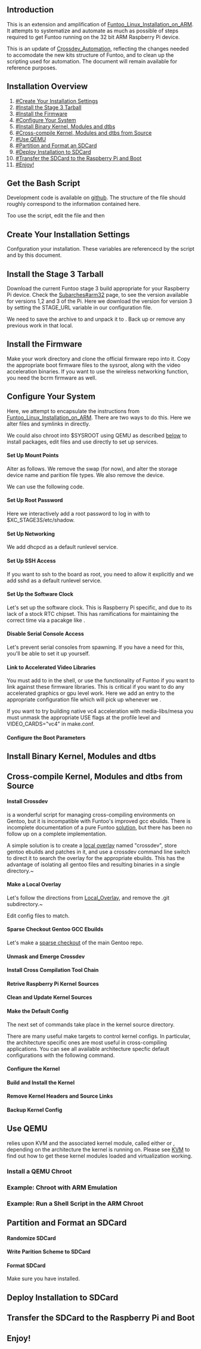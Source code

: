 == Introduction ==
This is an extension and amplification of [[Funtoo_Linux_Installation_on_ARM]]. It attempts to systematize and automate as much as possible of steps required to get Funtoo running on the 32 bit ARM Raspberry Pi device.

This is an update of [[Crossdev_Automation]], reflecting the changes needed to accomodate the new kits structure of Funtoo, and to clean up the scripting used for automation. The document will remain available for reference purposes. 


== Installation Overview ==
# [[#Create Your Installation Settings]]
# [[#Install the Stage 3 Tarball]]
# [[#Install the Firmware]]
# [[#Configure Your System]]
# [[#Install Binary Kernel, Modules and dtbs]]
# [[#Cross-compile Kernel, Modules and dtbs from Source]]
# [[#Use QEMU]]
# [[#Partition and Format an SDCard]]
# [[#Deploy Installation to SDCard]]
# [[#Transfer the SDCard to the Raspberry Pi and Boot]]
# [[#Enjoy!]]

== Get the Bash Script ==

Development code is available on [https://github.com/d4g33z/sysroot.git github]. The structure of the file {{c|sysroot.sh}} should roughly correspond to the information contained here.

Too use the script, edit the {{c|config}} file and then
{{console|body=
###i## source sysroot.sh && sysroot_install
}}


== Create Your Installation Settings ==

Confguration your installation. These variables are referencecd by the {{c|sysroot.sh}} script and by this document.

{{file|name=config|lang=bash|desc=Set your install configuration variables|body=

KERNEL_WORK=/mnt/shared/rpi_kernel
RPI_KERN_BRANCH=rpi-4.14.y

SYSROOT_WORK=/mnt/shared/sysroots
STAGE3_URL=http://ftp.osuosl.org/pub/funtoo/funtoo-current/arm-32bit/raspi3/stage3-latest.tar.xz
CHOST=armv7a-hardfloat-linux-gnueabi
CFLAGS="-O2 -pipe -march=armv7-a -mtune=cortex-a53 -mfpu=neon-vfpv4 -mfloat-abi=hard"

#SDCARD_DEV=mmcblk0p
SDCARD_DEV=sdb

INSTALL_VARS=(KERNEL_WORK RPI_KERN_BRANCH SYSROOT_WORK STAGE3_URL CHOST CFLAGS SDCARD_DEV) 
}}



== Install the Stage 3 Tarball ==

Download the current Funtoo stage 3 build appropriate for your Raspberry Pi device. Check the [[Subarches#arm32]] page, to see the version available for versions 1,2 and 3 of the Pi. Here we download the version for version 3 by setting the STAGE_URL variable in our configuration file. 

We need to save the archive to {{c|$STAGE3_ARCHIVE}} and unpack it to {{c|$SYSROOT}}. Back up or remove any previous work in that local.

{{console|body=
###i## export SYSROOT=$SYSROOT_WORK/$CHOST
###i## export STAGE3_ARCHIVE=/tmp/stage3-latest.tar.xz
###i## mv -n $SYSROOT $SYSROOT.old
###i## mkdir -p $SYSROOT
###i## wget ${STAGE_URL} -O ${STAGE3_ARCHIVE}
###i## tar xpfv ${STAGE3_ARCHIVE} -C ${SYSROOT}
}}

== Install the Firmware ==
Make your work directory and clone the official firmware repo into it. Copy the appropriate boot firmware files to the sysroot, along with the video acceleration binaries. If you want to use the wireless networking function, you need the bcrm firmware as well.

{{console|body=
###i## mkdir -p ${KERNEL_WORK}
###i## git clone --depth 1 git://github.com/raspberrypi/firmware/ ${KERNEL_WORK}/firmware
###i## cp ${KERNEL_WORK}/firmware/boot/{bootcode.bin,fixup*.dat,start*.elf} ${SYSROOT}/boot
###i## cp -r ${KERNEL_WORK}/firmware/hardfp/opt ${SYSROOT}
###i## git clone --depth 1 https://github.com/RPi-Distro/firmware-nonfree ${KERNEL_WORK}/firmware-nonfree
###i## git --git-dir=${KERNEL_WORK}/firmware-nonfree/.git --work-tree=${KERNEL_WORK}/firmware-nonfree pull origin
###i## mkdir -p ${SYSROOT}/lib/firmware/brcm
###i## cp -r ${KERNEL_WORK}/firmware-nonfree/brcm/brcmfmac43430-sdio.{bin,txt} ${SYSROOT}/lib/firmware/brcm
}}

== Configure Your System ==
Here, we attempt to encapsulate the instructions from [[Funtoo_Linux_Installation_on_ARM]]. There are two ways to do this. Here we alter files and symlinks in {{c|$SYSROOT/etc}} directly.

We could also chroot into $SYSROOT using QEMU as described [[#Install a QEMU Chroot|below]] to install packages, edit files and use {{c|rc-update}} directly to set up services.

==== Set Up Mount Points ====
Alter {{c|$SYSROOT/etc/fstab}} as follows. We remove the swap (for now), and alter the storage device name and parition file types. We also remove the {{c|/dev/cdrom}} device.

{{file|name=$SYSROOT/etc/fstab|body=
/dev/mmcblk0p1  /boot   vfat    noauto,noatime  1 2
/dev/mmcblk0p2  /       ext4    noatime         0 1
}}

We can use the following {{Package|sys-apps/sed}} code.
{{console|body=
###i## sed -i "s/\/dev\/sda1.*/\/dev\/mmcblk0p1 \/boot vfat defaults 0 2/" ${SYSROOT}/etc/fstab
###i## sed -i "s/\/dev\/sda2.*//" ${SYSROOT}/etc/fstab
###i## sed -i "s/\/dev\/sda3.*/\/dev\/mmcblk0p2 \/ ext4  defaults 0 1/" ${SYSROOT}/etc/fstab
###i## sed -i "s/\#\/dev\/cdrom.*//" ${SYSROOT}/etc/fstab
}}

==== Set Up Root Password ====
Here we interactively add a root password to log in with to $XC_STAGE3S/etc/shadow.
{{warning|Occasionally this fails due to an unescaped sed control character in the password hash. Just try it until it works, or run the password generation separately from the shadow file editing, or actually fix it.}}
{{console|body=
###i## sed -i "s/root\:\*/root\:`(openssl passwd -1)`/" $SYSROOT/etc/shadow
}}
==== Set Up Networking ====
We add dhcpcd as a default runlevel service.
{{console|body=
###i## ln -sf /etc/init.d/dhcpcd ${SYSROOT}/etc/runlevels/default
}}
==== Set Up SSH Access ====
If you want to ssh to the board as root, you need to allow it explicitly and we add sshd as a default runlevel service.
{{console|body=
###i## echo "PermitRootLogin yes" >> ${SYSROOT}/etc/ssh/sshd_config
###i## ln -sf /etc/init.d/sshd ${SYSROOT}/etc/runlevels/default 
}}
==== Set Up the Software Clock ====
Let's set up the software clock. This is Raspberry Pi specific, and due to its lack of a stock RTC chipset. This has ramifications for maintaining the correct time via a pacakge like {{Package|net-misc/openntpd}}.
{{console|body=
###i## ln -sf /etc/init.d/swclock ${SYSROOT}/etc/runlevels/boot
###i## rm ${SYSROOT}/etc/runlevels/boot/hwclock
###i## mkdir -p ${SYSROOT}/lib/rc/cache
###i## touch ${SYSROOT}/lib/rc/cache/shutdowntime
}}
==== Disable Serial Console Access ====
Let's prevent serial consoles from spawning. If you have a need for this, you'll be able to set it up yourself.
{{console|body=
###i## sed -i "s/s0\:.*/\#&/" ${SYSROOT}/etc/inittab
}}
==== Link to Accelerated Video Libraries ====
You must add {{c|/opt/vc/lib}} to {{c|$LD_LIBRARY_PATH}} in the shell, or use the {{c|env-update}} functionality of Funtoo if you want to link against these firmware libraries. This is critical if you want to do any accelerated graphics or gpu level work.
Here we add an entry to the appropriate configuration file which {{c|env-update}} will pick up whenever we {{c|source /etc/profile}}.
{{console|body=
###i## echo "LDPATH=\"/opt/vc/lib\"" > ${SYSROOT}/etc/env.d/99vc
}}

If you want to try building native vc4 acceleration with media-libs/mesa you must unmask the appropriate USE flags at the profile level and VIDEO_CARDS="vc4" in make.conf.
{{console|body=
###i## cat > /etc/portage/profile/portage.use.mask << EOF
##i##media-libs/mesa -video_cards_vc4 
##i##x11-libs/libdrm -video_cards_vc4
##i##EOF
}}


==== Configure the Boot Parameters ====
{{console|body=
###i## cat > ${SYSROOT}/boot/cmdline.txt << EOF
##i## dwc_otg.lpm_enable=0 console=tty1 root=/dev/mmcblk0p2 rootfstype=ext4 elevator=deadline fsck.repair=yes rootwait
##i## EOF
}}
== Install Binary Kernel, Modules and dtbs ==
{{console|body=
###i## mkdir -p ${SYSROOT}/boot/overlays
###i## cp ${KERNEL_WORK}/firmware/boot/dts/*.dtb ${SYSROOT}/boot/
###i## cp ${KERNEL_WORK}/firmware/boot/dts/overlays/*.dtb* ${SYSROOT}/boot/overlays/
###i## cp ${KERNEL_WORK}/firmware/boot/dts/overlays/README ${SYSROOT}/boot/overlays/
###i## cp ${KERNEL_WORK}/firmware/boot/kernel7.img  ${SYSROOT}/boot/
}}
== Cross-compile Kernel, Modules and dtbs from Source ==
==== Install Crossdev ====
{{Package|sys-devel/crossdev}} is a wonderful script for managing cross-compiling environments on Gentoo, but it is incompatible with Funtoo's improved gcc ebuilds. There is incomplete documentation of a pure Funtoo [https://bugs.funtoo.org/browse/FL-3787 solution], but there has been no follow up on a complete implementation.

A simple solution is to create a [[Local_Overlay|local overlay]] named "crossdev", store gentoo ebuilds and patches in it, and use a crossdev command line switch to direct it to search the overlay for the appropriate ebuilds. This has the advantage of isolating all gentoo files and resulting binaries in a single directory.~

{{note|
Please ensure that {{c|/etc/portage{package.keywords,package.mask,package.use} }} are all directories.
}}

==== Make a Local Overlay ====
Let's follow the directions from [[Local_Overlay]], and remove the .git subdirectory.~
{{console|body=
###i## mkdir /var/git/overlay
###i## cd /var/git/overlay
###i## git clone  https://github.com/funtoo/skeleton-overlay.git crossdev
###i## rm -rf /var/git/overlay/crossdev/.git
###i## echo "crossdev" > /var/git/overlay/crossdev/profiles/repo_name
}}

Edit config files to match.
{{file|name=/etc/portage/repos.conf/crossdev.conf|lang=|desc=Add the crossdev overlay to portage|body=
[crossdev]
location = /var/git/overlay/crossdev
auto-sync = no
priority = 10
}}

==== Sparse Checkout Gentoo GCC Ebuilds ====
Let's make a [https://stackoverflow.com/questions/600079/how-do-i-clone-a-subdirectory-only-of-a-git-repository/28039894#28039894 sparse checkout] of the main Gentoo repo.

{{console|body=
###i## cd /var/git/overlay/crossdev
###i## git init
###i## git remote add origin git://github.com/gentoo/gentoo.git
###i## git config core.sparseCheckout true
###i## echo "sys-devel/gcc" >> .git/info/sparse-checkout
###i## git pull --depth=1 origin master
}}

==== Unmask and Emerge Crossdev ====
{{console|body=
###i## echo "sys-devel/crossdev **" >> /etc/portage/package.keywords/crossdev
###i## echo "=sys-devel/crossdev-99999999" >> /etc/portage/package.unmask/crossdev
###i## emerge crossdev
}}

==== Install Cross Compilation Tool Chain ====
{{console|body=
###i## crossdev -S --ov-gcc /var/git/overlay/crossdev -t ${CHOST}
}}

==== Retrive Raspberry Pi Kernel Sources ====
{{console|body=
###i## git clone https://github.com/raspberrypi/linux.git ${KERNEL_WORK}/linux
}}

==== Clean and Update Kernel Sources ====
{{console|body=
###i## git --git-dir=${KERNEL_WORK}/linux/.git --work-tree=${KERNEL_WORK}/linux clean -fdx
###i## git --git-dir=${KERNEL_WORK}/linux/.git --work-tree=${KERNEL_WORK}/linux checkout master
###i## git --git-dir=${KERNEL_WORK}/linux/.git --work-tree=${KERNEL_WORK}/linux fetch --all
###i## git --git-dir=${KERNEL_WORK}/linux/.git --work-tree=${KERNEL_WORK}/linux branch -D ${RPI_KERN_BRANCH}
###i## git --git-dir=${KERNEL_WORK}/linux/.git --work-tree=${KERNEL_WORK}/linux checkout ${RPI_KERN_BRANCH}
}}

==== Make the Default Config ====
The next set of {{c|make}} commands take place in the kernel source directory.
{{console|body=
###i## cd ${KERNEL_WORK}/linux
}}

There are many useful make targets to control kernel configs. In particular, the architecture specific ones are most useful in cross-compiling applications. You can see all available architecture specfic default configurations with the following command.
{{console|body=
###i## make -j$(nproc) \
##i## ARCH=arm \
##i## CROSS_COMPILE=${CHOST}- \
##i## make_defconfig_help 
# Architecture specific targets (arm):
... <targets we don't need> ...

acs5k_defconfig          - Build for acs5k
acs5k_tiny_defconfig     - Build for acs5k_tiny
am200epdkit_defconfig    - Build for am200epdkit
assabet_defconfig        - Build for assabet
at91_dt_defconfig        - Build for at91_dt
axm55xx_defconfig        - Build for axm55xx
badge4_defconfig         - Build for badge4
##r##bcm2709_defconfig        - Build for bcm2709
bcm2835_defconfig        - Build for bcm2835
bcm_defconfig            - Build for bcm
bcmrpi_defconfig         - Build for bcmrpi
cerfcube_defconfig       - Build for cerfcube
clps711x_defconfig       - Build for clps711x
...<lots o configs>...
zeus_defconfig           - Build for zeus
zx_defconfig             - Build for zx

...<more targets we don't need> ...
 
}}

{{console|body=
###i## make -j$(nproc) \
##i## ARCH=arm \
##i## CROSS_COMPILE=${CHOST}- \
##i## bcm2709_defconfig
}}

==== Configure the Kernel ====
{{console|body=
###i## make -j$(nproc) \
##i## ARCH=arm \
##i## CROSS_COMPILE=${CHOST}- \
##i## MENUCONFIG_COLOR=mono \
##i## menuconfig
}}

==== Build and Install the Kernel ====
{{console|body=
###i## make -j$(nproc) \
##i## ARCH=arm \
##i## CROSS_COMPILE=${CHOST}- \
##i## zImage dtbs modules
}}

{{console|body=
###i## make -j$(nproc) \
##i## ARCH=arm \
##i## CROSS_COMPILE=${CHOST}- \
##i## INSTALL_MOD_PATH=${SYSROOT} \
##i## modules_install
}}

{{console|body=
###i## mkdir -p ${SYSROOT}/boot/overlays
##i## cp arch/arm/boot/dts/*.dtb ${SYSROOT}/boot/
##i## cp arch/arm/boot/dts/overlays/*.dtb* ${SYSROOT}/boot/overlays/
##i## cp arch/arm/boot/dts/overlays/README ${SYSROOT}/boot/overlays/
}}

{{console|body=
###i## scripts/mkknlimg arch/arm/boot/zImage ${SYSROOT}/boot/kernel7.img
}}

==== Remove Kernel Headers and Source Links ====
{{console|body=
###i## rm ${SYSROOT}/lib/modules/`get_kernel_release`/{build,source}
}}

==== Backup Kernel Config ====
{{console|body=
###i## mkdir -p ${SYSROOT}/etc/kernels
###i## cp -i ${KERNEL_WORK}/linux/.config ${SYSROOT}/etc/kernels
}}

== Use QEMU ==
{{Package|app-emulation/qemu}} relies upon KVM and the associated kernel module, called either {{c|kvm_intel}} or {{c|kvm_amd}}, depending on the architecture the kernel is running on. Please see [[KVM]] to find out how to get these kernel modules loaded and virtualization working.
=== Install a QEMU Chroot ===
{{console|body=
###i## echo "app-emulation/qemu static-user" > /etc/portage/package.use/qemu
###i## echo "dev-libs/libpcre static-libs" >> /etc/portage/package.use/qemu
###i## echo "sys-apps/attr static-libs" >> /etc/portage/package.use/qemu
###i## echo "dev-libs/glib static-libs" >> /etc/portage/package.use/qemu
###i## echo "sys-libs/zlib static-libs" >> /etc/portage/package.use/qemu
###i## echo "QEMU_SOFTMMU_TARGETS=\"arm\"" >> /etc/portage/make.conf
###i## echo "QEMU_SOFTMMU_TARGETS=\"\${QEMU_SOFTMMU_TARGETS} arm\"" >> /etc/portage/make.conf
###i## echo 'QEMU_USER_TARGETS="arm"' >> /etc/portage/make.conf
###i## echo 'QEMU_USER_TARGETS="${QEMU_USER_TARGETS} arm"' >> /etc/portage/make.conf
###i## emerge -q app-emulation/qemu
###i## quickpkg app-emulation/qemu
###i## ROOT=${SYSROOT}/ emerge -q --usepkgonly --oneshot --nodeps qemu
}}

=== Example: Chroot with ARM Emulation ===
{{console|body=
###i## source sysroot.sh && sysroot_chroot $SYSROOT_WORK/$CHOST
###i## export PS1="(chroot) $PS1"
(chroot) ###i## ego profile
=== Enabled Profiles: ===

        arch: arm-32bit
       build: current
     subarch: raspi3
      flavor: core
     mix-ins: (not set)


  NOTE: Meta-repo has not yet been cloned, so no kit information is available. Type ego sync to perform an initial
  clone of meta-repo.
(chroot) ###i## ego sync
(chroot) ###i## exit
}}


=== Example: Run a Shell Script in the ARM Chroot ===
{{console|body=
###i## cat > /tmp/shell_test.sh << EOF
##i## #!/bin/sh
##i## ego profile
##i## EOF
###i## . sysroot.sh && sysroot_run_in_chroot $SYSROOT_WORK/$CHOST /tmp/shell_test.sh
=== Enabled Profiles: ===

        arch: arm-32bit
       build: current
     subarch: raspi3
      flavor: core
     mix-ins: (not set)


=== Python kit: ===

      branch: 3.4-prime

=== All inherited flavor from core flavor: ===

                         minimal (from core flavor)
}}

== Partition and Format an SDCard ==
{{console|body=
###i## export SDCARD=/dev/SDCARD_DEV
}}
==== Randomize SDCard ====
{{console|body=
###i## dd if=/dev/urandom of=${SDCARD} bs=1M status=progress
}}
==== Write Parition Scheme to SDCard ====
{{console|body=
###i## umount -Rl ${SDCARD}
###i## sfdisk --no-reread --wipe always ${SDCARD} << EOF
##i## label: dos
##i## unit: sectors
##i## ${SDCARD}1 : start=        2048, size=     1048576, type=c
##i## ${SDCARD}2 : start=     1050624, type=83
##i## EOF
}}
==== Format SDCard ====
Make sure you have {{Package|sys-fs/dosfstools}} installed.
{{console|body=
###i## mkfs.ext4 ${SDCARD}2
###i## mkfs.vfat ${SDCARD}1
}}

== Deploy Installation to SDCard ==
{{console|body=
###i## mkdir -p /mnt/rpi
###i## mount ${SDCARD}2 /mnt/rpi
###i## mkdir -p /mnt/rpi/boot
###i## mount ${SDCARD}1 /mnt/rpi/boot
###i## rsync --archive \
##i##      --verbose \
##i##      --progress \
##i##      --exclude "var/git/*" \
##i##    ${SYSROOT}/{boot,bin,etc,home,lib,mnt,opt,root,run,sbin,srv,tmp,usr,var,dev} \
##i##    /mnt/rpi
###i## umount /mnt/rpi/boot
###i## umount /mnt/rpi
}}

== Transfer the SDCard to the Raspberry Pi and Boot==
== Enjoy! ==
